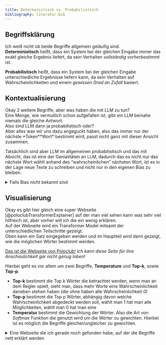 ```yaml
---
title: Deterministisch vs. Probabilistisch
bibliography: literatur.bib
---
```


## Begriffsklärung

Ich weiß nicht ob beide Begriffe allgemein geläufig sind.  
**Deterministisch** heißt, dass ein System bei der gleichen Eingabe immer das exakt gleiche Ergebnis liefert, da sein Verhalten *vollständig vorherbestimmt* ist.

**Probabilistisch** heißt, dass ein System bei der gleichen Eingabe unterschiedliche Ergebnisse liefern kann, da sein Verhalten auf Wahrscheinlichkeiten und einem *gewissen Grad an Zufall* basiert.

## Kontextualisierung
Okay 2 weitere Begriffe, aber was haben die mit LLM zu tun?  
Eine Menge, wie vermutlich schon aufgefallen ist, gibt ein LLM beinahe niemals die gleiche Antwort.  
Also sind LLM dann ja probabilistisch oder?  
Aber alles was wir uns dazu angeguckt haben, also das immer nur der nächste *Token**Wort* bestimmt wird, passt nicht ganz mit dieser Ansicht zusammen.  

Tatsächlich sind aber LLM im allgemeinen probabilistisch und das mit Absicht, das ist eine der Genialitäten an LLM, dadurch das es nicht nur das nächste Wort wählt anhand des "wahrscheinlichen" nächsten Wort, ist es in der Lage neue Texte zu schreiben und nicht nur in den eigenen Bias zu bleiben.

<details>
<summary> Falls Bias nicht bekannt sind </summary>
Bias aus dem Englischen bedeutet im Deutschen so etwas wie Vorurteil.  
In der Wahrscheinlichkeitstheorie, aber in der Forschung generell sind sie ein gigantisches Problem bei der Suche nach Wissen.  
Auch LLM bzw. KI können Bias entwickeln/haben, dies lässt sich relativ leicht zeigen, indem man einer beliebigen Bildgenerierungsanwendung die Aufgabe gibt eine Gruppe an Menschen zu generieren.  
Meistens werden fast alle Menschen Mitteleuropäisch weiß sein.  
Es gibt auch schlimmere Bias, man kann sich das leicht vorstellen, das LLM übernimmt worauf sie trainiert wird, wird sie auf rassistischem Material trainiert wird sie rassistisch sein.  
Das lässt sich großartig an Grok zeigen, Musk hat versucht dafür zu sorgen, dass das LLM auch Nazi Propaganda pusht, aber da sie wie alle LLM ein GPT Model ist, ist sie pretrained, also mit einer sehr ähnlichen Datenbank wie alle anderen LLM trainiert worden und "wusste" daher, dass die Aussagen von Musk plumper Rassismus sind.
</details>

## Visualisierung
Okay es gibt hier gleich eine super Webseite [@poloclubTransformerExplainer] auf der man viel sehen kann was sehr viel hilfreich ist, aber vorher will ich die ein wenig erklären.  
Auf der Webseite wird ein Transformer Model mitsamt der unterschiedlichen Teilschritte gezeigt.   
Oben kann ein Satz eingegeben werden und im Hauptteil wird dann gezeigt, wie die möglichen Wörter bestimmt werden.  

[Das ist die Webseite von Poloclub!](poloclub.github.io/transformer-explainer/)
*Ich kann diese Seite für ihre Anschaulichkeit gar nicht genug loben!* 

Hierbei geht es vor allem um zwei Begriffe, **Temperature** und **Top-k**, sowie **Top-p**.  

- **Top-k** bestimmt die Top k Wörter die betrachtet werden, wenn man an dem Regler spielt, sieht man, dass mehr Worte eine Wahrscheinlichkeit daneben stehen haben (die ohne haben alle Wahrscheinlichkeit 0)
- **Top-p** bestimmt die Top p Wörter, abhängig davon welche Wahrscheinlichkeit abgedeckt werden soll, wählt man 1 hat man alle Möglichkeiten, wählt man 0 hat man eine  
- **Temperatur** bestimmt die Gewichtung der Wörter. Also die Art von *Softmax* Funktion die genutzt wird um die Wörter zu gewichten. Hierbei ist es möglich die Begriffe gleicher/ungleicher zu gewichten.   

<details>
<summary> Eine Webseite die ich gerade noch gefunden habe, auf der die Begriffe nett erklärt werden </summary>

[Vellum.ai](https://www.vellum.ai/llm-parameters/temperature?utm_source=duckduckgo&utm_medium=organic)

Ich hoffe, falls meine Erklärung nicht gut genug war, ist es zu mindestens die auf der Webseite.

</summary>

Und eine GANZ wichtige Sache ist mithilfe dieser Seite zu sehen, stellt man einen dieser zwei Werte (Top-k und Top-p sind Entweder oder) maximal restriktiv ein, so gibt es nur **eine** Möglichkeit.  
Das heißt aber nichts anderes, als diese zwei(drei) Parameter sind **das Einzige**, was ein LLM probabilistisch macht, anstatt deterministisch!  

---
Ein kleiner Hinweis noch, es gibt nicht nur diese eine Webseite die das visualisiert, aber in der Zeit von KI ändern Webseiten sich leider täglich. Zu Beginn meiner Chat GPT Nutzung, sowie meiner Copilot Nutzung konnte man in beiden Modellen angeben, ob man die Antwort lieber richtig, oder kreativ haben wollte (funktionierte auch für Bilder) und das ist nichts anders als ein Preset der Temperatur/Top-k/p zu wählen.  

Es gibt auch immer noch einige Seiten, auf denen man ausprobieren kann, was z.B. passiert, wenn man die Temperatur auf 1 dreht (die LLM können dann meist ihre Antwort nicht mehr stoppen, sowie Worte bilden etc.)  
(Ich finde leider auf Anhieb kein Open Source online nutzbare Variante -Ich kann dir das die Tage mal mit meinem Uni Zugang zeigen-)  
Ansonsten könnte man evtl. über [Huggingface.co](https://huggingface.co/) eine KI runterladen und es dann lokal ausprobieren.  





